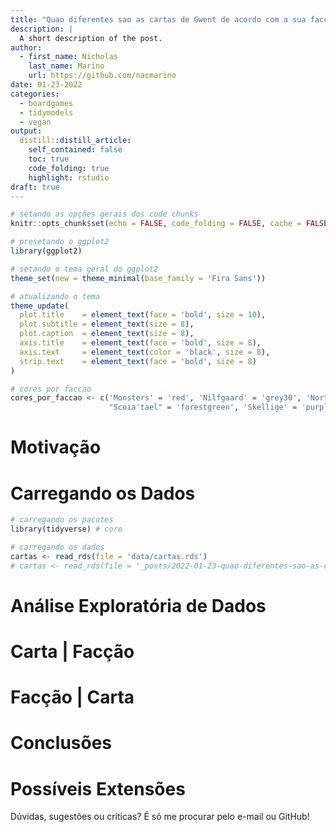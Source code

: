 ```yaml
---
title: "Quao diferentes sao as cartas de Gwent de acordo com a sua faccao"
description: |
  A short description of the post.
author:
  - first_name: Nicholas 
    last_name: Marino
    url: https://github.com/nacmarino
date: 01-23-2022
categories:
  - boardgames
  - tidymodels
  - vegan
output:
  distill::distill_article:
    self_contained: false
    toc: true
    code_folding: true
    highlight: rstudio
draft: true
---
```


```r
# setando as opções gerais dos code chunks
knitr::opts_chunk$set(echo = FALSE, code_folding = FALSE, cache = FALSE, dpi = 200, fig.align = 'center')

# presetando o ggplot2
library(ggplot2)

# setando o tema geral do ggplot2
theme_set(new = theme_minimal(base_family = 'Fira Sans'))

# atualizando o tema
theme_update(
  plot.title    = element_text(face = 'bold', size = 10),
  plot.subtitle = element_text(size = 8),
  plot.caption  = element_text(size = 8),
  axis.title    = element_text(face = 'bold', size = 8),
  axis.text     = element_text(color = 'black', size = 8),
  strip.text    = element_text(face = 'bold', size = 8)
)

# cores por faccao
cores_por_faccao <- c('Monsters' = 'red', 'Nilfgaard' = 'grey30', 'Northern Realms' = 'deepskyblue2', 
                      "Scoia'tael" = 'forestgreen', 'Skellige' = 'purple3', 'Syndicate' = 'orange2')
```

# Motivação

# Carregando os Dados

```r
# carregando os pacotes
library(tidyverse) # core

# carregando os dados
cartas <- read_rds(file = 'data/cartas.rds')
# cartas <- read_rds(file = '_posts/2022-01-23-quao-diferentes-sao-as-cartas-de-gwent-de-acordo-com-a-sua-faccao/data/cartas.rds')
```

# Análise Exploratória de Dados

# Carta | Facção

# Facção | Carta

# Conclusões

# Possíveis Extensões

Dúvidas, sugestões ou críticas? É só me procurar pelo e-mail ou GitHub!

